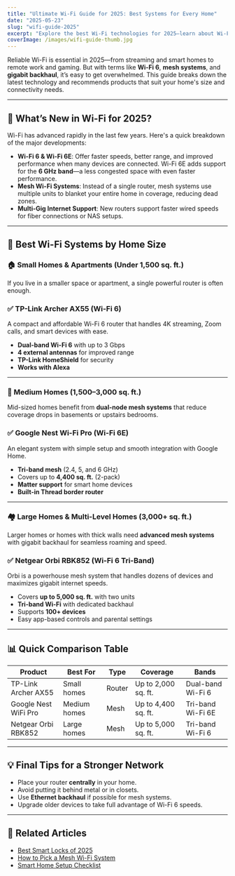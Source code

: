 ```yaml
---
title: "Ultimate Wi-Fi Guide for 2025: Best Systems for Every Home"
date: "2025-05-23"
slug: "wifi-guide-2025"
excerpt: "Explore the best Wi-Fi technologies for 2025—learn about Wi-Fi 6, mesh networks, and top router recommendations for small to large homes."
coverImage: /images/wifi-guide-thumb.jpg
---
```



<div className="prose prose-sm sm:prose-base max-w-none">

Reliable Wi-Fi is essential in 2025—from streaming and smart homes to remote work and gaming. But with terms like **Wi-Fi 6**, **mesh systems**, and **gigabit backhaul**, it’s easy to get overwhelmed. This guide breaks down the latest technology and recommends products that suit your home's size and connectivity needs.

---

## 🚀 What’s New in Wi-Fi for 2025?

Wi-Fi has advanced rapidly in the last few years. Here's a quick breakdown of the major developments:

- **Wi-Fi 6 & Wi-Fi 6E**: Offer faster speeds, better range, and improved performance when many devices are connected. Wi-Fi 6E adds support for the **6 GHz band**—a less congested space with even faster performance.
- **Mesh Wi-Fi Systems**: Instead of a single router, mesh systems use multiple units to blanket your entire home in coverage, reducing dead zones.
- **Multi-Gig Internet Support**: New routers support faster wired speeds for fiber connections or NAS setups.

---

## 📏 Best Wi-Fi Systems by Home Size

### 🏠 Small Homes & Apartments (Under 1,500 sq. ft.)

If you live in a smaller space or apartment, a single powerful router is often enough.

### ✅ TP-Link Archer AX55 (Wi-Fi 6)

A compact and affordable Wi-Fi 6 router that handles 4K streaming, Zoom calls, and smart devices with ease.

- **Dual-band Wi-Fi 6** with up to 3 Gbps
- **4 external antennas** for improved range
- **TP-Link HomeShield** for security
- **Works with Alexa**

<BuyOnAmazon href="https://geni.us/TP-linkArcherAX55" />

---

### 🏡 Medium Homes (1,500–3,000 sq. ft.)

Mid-sized homes benefit from **dual-node mesh systems** that reduce coverage drops in basements or upstairs bedrooms.

### ✅ Google Nest Wi-Fi Pro (Wi-Fi 6E)

An elegant system with simple setup and smooth integration with Google Home.

- **Tri-band mesh** (2.4, 5, and 6 GHz)
- Covers up to **4,400 sq. ft.** (2-pack)
- **Matter support** for smart home devices
- **Built-in Thread border router**

<BuyOnAmazon href="https://geni.us/NestWiFiPro" />

---

### 🏘️ Large Homes & Multi-Level Homes (3,000+ sq. ft.)

Larger homes or homes with thick walls need **advanced mesh systems** with gigabit backhaul for seamless roaming and speed.

### ✅ Netgear Orbi RBK852 (Wi-Fi 6 Tri-Band)

Orbi is a powerhouse mesh system that handles dozens of devices and maximizes gigabit internet speeds.

- Covers **up to 5,000 sq. ft.** with two units
- **Tri-band Wi-Fi** with dedicated backhaul
- Supports **100+ devices**
- Easy app-based controls and parental settings

<BuyOnAmazon href="https://geni.us/OrbiRBK852" />

---

## 📊 Quick Comparison Table

<div className="overflow-x-auto my-6">
  <table className="min-w-full text-sm border border-gray-300">
    <thead className="bg-gray-100 text-xs font-semibold text-gray-700">
      <tr>
        <th className="p-2 text-left">Product</th>
        <th className="p-2 text-left">Best For</th>
        <th className="p-2 text-left">Type</th>
        <th className="p-2 text-left">Coverage</th>
        <th className="p-2 text-left">Bands</th>
      </tr>
    </thead>
    <tbody className="divide-y divide-gray-200">
      <tr><td className="p-2">TP-Link Archer AX55</td><td className="p-2">Small homes</td><td className="p-2">Router</td><td className="p-2">Up to 2,000 sq. ft.</td><td className="p-2">Dual-band Wi-Fi 6</td></tr>
      <tr><td className="p-2">Google Nest WiFi Pro</td><td className="p-2">Medium homes</td><td className="p-2">Mesh</td><td className="p-2">Up to 4,400 sq. ft.</td><td className="p-2">Tri-band Wi-Fi 6E</td></tr>
      <tr><td className="p-2">Netgear Orbi RBK852</td><td className="p-2">Large homes</td><td className="p-2">Mesh</td><td className="p-2">Up to 5,000 sq. ft.</td><td className="p-2">Tri-band Wi-Fi 6</td></tr>
    </tbody>
  </table>
</div>

---

## 💡 Final Tips for a Stronger Network

- Place your router **centrally** in your home.
- Avoid putting it behind metal or in closets.
- Use **Ethernet backhaul** if possible for mesh systems.
- Upgrade older devices to take full advantage of Wi-Fi 6 speeds.

---

## 📎 Related Articles

- [Best Smart Locks of 2025](/categories/locks)
- [How to Pick a Mesh Wi-Fi System](/categories/networking)
- [Smart Home Setup Checklist](/categories/basics)

</div>

